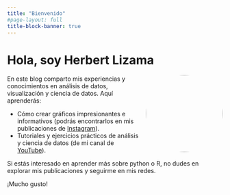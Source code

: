 ```yaml
---
title: "Bienvenido"
#page-layout: full
title-block-banner: true
---
```


# Hola, soy Herbert Lizama
![](profile.jpg){width=180px style="float: right; margin-left: 15px; margin-bottom: 15px; border-radius: 50%;"}

En este blog comparto mis experiencias y conocimientos en análisis de datos, visualización y ciencia de datos. Aquí aprenderás:

- Cómo crear gráficos impresionantes e informativos (podrás encontrarlos en mis publicaciones de [Instagram](https://www.instagram.com/data.impact/)).  
- Tutoriales y ejercicios prácticos de análisis y ciencia de datos (de mi canal de [YouTube](https://www.youtube.com/channel/UCU5MNQV6OPd4r9quPcHaXjQ)).  

Si estás interesado en aprender más sobre python o R, no dudes en explorar mis publicaciones y seguirme en mis redes.

¡Mucho gusto!